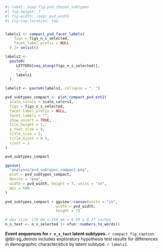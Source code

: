 :::{#suppfig-pvd_chosen_subtypes custom-style="Caption"}

```r
#| label: supp-fig-pvd_chosen_subtypes
#| fig-height: 7
#| fig-width: !expr pvd_width
#| fig-cap-location: top


labels1 <- compact_pvd_facet_labels(
    figs = figs_n_s_selected,
    facet_label_prefix = NULL
  ) |> unlist()

labels2 <- 
  paste0(
     LETTERS[seq_along(figs_n_s_selected)],
     ": ",
     labels1
  )

labels3 <- paste0(labels2, collapse = ". ")

pvd_subtypes_compact <- plot_compact_pvd_est2(
  scale_colors = scale_colors1,
  figs = figs_n_s_selected,
  facet_label_prefix = NULL,
  facet_labels = "",
  show_uncert = TRUE,
  tile_height = 1,
  y_text_size = 8,
  title_size = 5,
  title_hjust = 0.5,
  vjust = 1
) 

pvd_subtypes_compact

ggsave(
  "analyses/pvd_subtypes_compact.png", 
  plot = pvd_subtypes_compact, 
  device = "png", 
  width = pvd_width, height = 7, units = "in", 
  dpi = 600
)

pvd_subtypes_compact + ggview::canvas(units = "in",
                       width = pvd_width,
                       height = 7)

# max size: 170 mm x 210 mm = 6.69 x 8.27 inches 
n_s_text <- n_s_selected |> xfun::numbers_to_words()
```

**Event sequences for `r n_s_text` latent subtypes.** 
`r compact_fig_caption`
@tbl-sg_demos includes exploratory hypothesis test results
for differences in demographic characteristics by latent subtype.
`r labels2`.
:::
